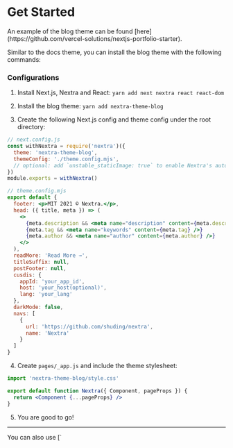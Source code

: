 # Get Started


<Callout>
  An example of the blog theme can be found
  [here](https://github.com/vercel-solutions/nextjs-portfolio-starter).
</Callout>

Similar to the docs theme, you can install the blog theme with the following commands:

### Configurations

1. Install Next.js, Nextra and React: `yarn add next nextra react react-dom`

2. Install the blog theme: `yarn add nextra-theme-blog`

3. Create the following Next.js config and theme config under the root directory:

```jsx
// next.config.js
const withNextra = require('nextra')({
  theme: 'nextra-theme-blog',
  themeConfig: './theme.config.mjs',
  // optional: add `unstable_staticImage: true` to enable Nextra's auto image import
})
module.exports = withNextra()
```

```jsx
// theme.config.mjs
export default {
  footer: <p>MIT 2021 © Nextra.</p>,
  head: ({ title, meta }) => (
    <>
      {meta.description && <meta name="description" content={meta.description} />}
      {meta.tag && <meta name="keywords" content={meta.tag} />}
      {meta.author && <meta name="author" content={meta.author} />}
    </>
  ),
  readMore: 'Read More →',
  titleSuffix: null,
  postFooter: null,
  cusdis: {
    appId: 'your_app_id',
    host: 'your_host(optional)',
    lang: 'your_lang'
  },
  darkMode: false,
  navs: [
    {
      url: 'https://github.com/shuding/nextra',
      name: 'Nextra'
    }
  ]
}
```

4. Create `pages/_app.js` and include the theme stylesheet:

```jsx
import 'nextra-theme-blog/style.css'

export default function Nextra({ Component, pageProps }) {
  return <Component {...pageProps} />
}
```

5. You are good to go!

---

<Callout>
You can also use [`<style jsx>`](https://nextjs.org/docs/basic-features/built-in-css-support#css-in-js) to style elements inside `theme.config.mjs`.
</Callout>
